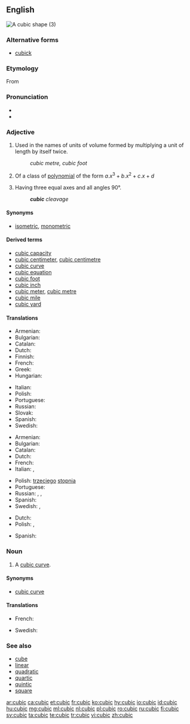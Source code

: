 ==English==
[[Image:Cubic.svg|thumb|A cubic shape (3)]]
{{enum|quadratic|quartic|[[Appendix:English polynomial degrees|polynomial degrees]]|lang=en}}

===Alternative forms===
* [[cubick]] {{qualifier|obsolete}}

===Etymology===
From {{etyl|frm|en}} {{term|cubique|lang=frm}}

===Pronunciation===
* {{IPA|/ˈkjuː.bɪk/|lang=en}}
* {{rhymes|uːbɪk|lang=en}}

===Adjective===
{{en-adj|-}}

# {{context|geometry|lang=en}} Used in the names of units of volume formed by multiplying a unit of length by itself twice. <!--note: this is correct; although there are three factors, there are only two multiplications-->
#: ''cubic metre, cubic foot''
# {{context|algebraic geometry|lang=en}} Of a class of [[polynomial]] of the form <math> a.x^3 + b.x^2 + c.x + d </math>
# {{context|crystallography|lang=en}} Having three equal axes and all angles 90°.
#: '''''cubic''' cleavage''

====Synonyms====
* {{sense|crystallography}} [[isometric]], [[monometric]]

====Derived terms====
* [[cubic capacity]]
* [[cubic centimeter]], [[cubic centimetre]]
* [[cubic curve]]
* [[cubic equation]]
* [[cubic foot]]
* [[cubic inch]]
* [[cubic meter]], [[cubic metre]]
* [[cubic mile]]
* [[cubic yard]]

====Translations====
{{trans-top|in the name of units of volume}}
* Armenian: {{t|hy|խորանարդ}}
* Bulgarian: {{t+|bg|куби́чен}}
* Catalan: {{t|ca|cúbic}}
* Dutch: {{t+|nl|kubiek}}
* Finnish: {{t+|fi|kuutio|alt=kuutio-}}
* French: {{t+|fr|cube}}
* Greek: {{t+|el|κυβικός}}
* Hungarian: {{t+|hu|köb|alt=köb-}}
{{trans-mid}}
* Italian: {{t+|it|cubo}}
* Polish: {{t|pl|sześcienny|m}}
* Portuguese: {{t+|pt|cúbico}}
* Russian: {{t+|ru|куби́ческий}}
* Slovak: {{t|sk|kubický}}
* Spanish: {{t|es|cúbico|m}}
* Swedish: {{t|sv|kubik-}}
{{trans-bottom}}

{{trans-top|of a polynomial of third degree}}
* Armenian: {{t|hy|խորանարդ}}
* Bulgarian: {{t+|bg|куби́чен}}
* Catalan: {{t|ca|cúbic}}
* Dutch: {{t|nl|derdegraads}}
* French: {{t+|fr|cubique}}
* Italian: {{t+|it|cubico|m}}, {{t+|it|cubica|f}}
{{trans-mid}}
* Polish: [[trzeci]]ego [[stopień|stopnia]]
* Portuguese: {{t+|pt|cúbico}}
* Russian: {{t+|ru|куби́ческий}}, {{t|ru|в [[куб|ку́бе]]}}, {{t|ru|[[третий|тре́тьей]] [[степень|сте́пени]]}}
* Spanish: {{t|es|cúbico}}
* Swedish: {{t|sv|tredjegrads-}}, {{t+|sv|kubisk}}
{{trans-bottom}}

{{trans-top|Having three equal axes and all angles 90°}}
* Dutch: {{t+|nl|kubisch}}
* Polish: {{t+|pl|regularny|m}}, {{t|pl|kubiczny|m}}
{{trans-mid}}
* Spanish: {{t|es|cúbico|m}}
{{trans-bottom}}

===Noun===
{{en-noun}}

# {{context|algebraic geometry|lang=en}} A [[cubic curve]].

====Synonyms====
* [[cubic curve]]

====Translations====
{{trans-top|cubic curve}}
* French: {{t+|fr|cubique|f}}
{{trans-mid}}
* Swedish: {{t|sv|tredjegradskurva|c}}
{{trans-bottom}}

===See also===
* [[cube]]
* [[linear]]
* [[quadratic]]
* [[quartic]]
* [[quintic]]
* [[square]]

[[ar:cubic]]
[[ca:cubic]]
[[et:cubic]]
[[fr:cubic]]
[[ko:cubic]]
[[hy:cubic]]
[[io:cubic]]
[[id:cubic]]
[[hu:cubic]]
[[mg:cubic]]
[[ml:cubic]]
[[nl:cubic]]
[[pl:cubic]]
[[ro:cubic]]
[[ru:cubic]]
[[fi:cubic]]
[[sv:cubic]]
[[ta:cubic]]
[[te:cubic]]
[[tr:cubic]]
[[vi:cubic]]
[[zh:cubic]]